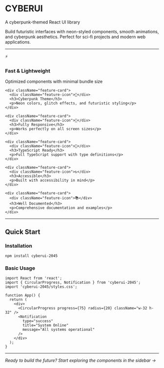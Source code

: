 
<Meta title="Welcome" />

<style>
  {`
    .sbdocs,
    .sbdocs-wrapper,
    .css-3rewwu {
      padding: 0;
    }

    .welcome-container {
      max-width: 64rem;
      margin: 0 auto;
      padding: 2rem;
      background-color: #1a1a2e;
      color: #e0e0e0;
    }

    .welcome-title {
      font-size: 3rem;
      font-weight: bold;
      text-transform: uppercase;
      letter-spacing: 0.1em;
      margin-bottom: 1rem;
      text-align: center;
      color: #ff005d;
      text-shadow: 0 0 8px #ff005d, 0 0 16px #ff005d;
    }

    .welcome-subtitle {
      font-size: 1.25rem;
      font-style: italic;
      margin-bottom: 2rem;
      text-align: center;
      color: #00fff9;
    }

    .features-grid {
      display: grid;
      grid-template-columns: repeat(auto-fit, minmax(300px, 1fr));
      gap: 1.5rem;
      margin: 3rem 0;
    }

    .feature-card {
      text-align: center;
      padding: 1.5rem;
      border: 1px solid #3c3c5e;
      border-radius: 0.5rem;
      background-color: #2d2d44;
      transition: all 0.3s ease;
    }

    .feature-card:hover {
      border-color: #ff005d;
      box-shadow: 0 0 12px rgba(255, 0, 93, 0.3);
    }

    .feature-card h3 {
      color: #00fff9;
      margin-bottom: 0.5rem;
    }

    .feature-card p {
      color: #8888aa;
    }

    .feature-icon {
      font-size: 2rem;
      margin-bottom: 1rem;
      display: block;
      color: #fffb00;
    }

    .section-divider {
      margin: 2rem 0;
      border: none;
      height: 1px;
      background: linear-gradient(90deg, transparent, #3c3c5e, transparent);
    }

    /* Code blocks and inline code styling */
    pre {
      background-color: #2d2d44;
      border: 1px solid #3c3c5e;
      border-radius: 0.5rem;
      padding: 1rem;
      color: #e0e0e0;
    }

    code {
      background-color: #2d2d44;
      color: #00fff9;
      padding: 0.2em 0.4em;
      border-radius: 0.25rem;
      font-family: 'Courier New', monospace;
    }

    /* Headings - override Storybook defaults */
    h1,
    h2,
    h3,
    h4,
    h5,
    h6,
    .sbdocs h1,
    .sbdocs h2,
    .sbdocs h3,
    .sbdocs h4,
    .sbdocs h5,
    .sbdocs h6,
    .sbdocs-wrapper h1,
    .sbdocs-wrapper h2,
    .sbdocs-wrapper h3,
    .sbdocs-wrapper h4,
    .sbdocs-wrapper h5,
    .sbdocs-wrapper h6 {
      color: #ff005d !important;
    }

    /* Paragraph text - override Storybook defaults */
    p,
    .css-x28zkw p,
    .css-x28zkw :where(p:not(.sb-anchor, .sb-unstyled, .sb-unstyled p)),
    .sbdocs p,
    .sbdocs-wrapper p,
    div:not(.feature-card) > p {
      color: #e0e0e0 !important;
    }

    /* List styling - override Storybook defaults */
    ul,
    ol,
    li,
    .sbdocs ul,
    .sbdocs ol,
    .sbdocs li,
    .sbdocs-wrapper ul,
    .sbdocs-wrapper ol,
    .sbdocs-wrapper li {
      color: #e0e0e0 !important;
    }

    li {
      margin-bottom: 0.5rem;
    }

    /* Strong text - override Storybook defaults */
    strong,
    b,
    .sbdocs strong,
    .sbdocs b,
    .sbdocs-wrapper strong,
    .sbdocs-wrapper b {
      color: #00fff9 !important;
      font-weight: 600;
    }

    /* Emphasis text - override Storybook defaults */
    em,
    i,
    .sbdocs em,
    .sbdocs i,
    .sbdocs-wrapper em,
    .sbdocs-wrapper i {
      color: #fffb00 !important;
      font-style: italic;
    }

    /* Generic text content override */
    .sbdocs,
    .sbdocs-wrapper {
      color: #e0e0e0 !important;
    }

    /* Links styling */
    a,
    .sbdocs a,
    .sbdocs-wrapper a {
      color: #00fff9 !important;
      text-decoration: underline;
    }

    a:hover,
    .sbdocs a:hover,
    .sbdocs-wrapper a:hover {
      color: #ff005d !important;
    }

    /* Blockquote styling */
    blockquote,
    .sbdocs blockquote,
    .sbdocs-wrapper blockquote {
      color: #8888aa !important;
      border-left: 3px solid #ff005d;
      padding-left: 1rem;
      font-style: italic;
    }
  `}
</style>

<div className="welcome-container">
  <h1 className="welcome-title">CYBERUI</h1>
  <p className="welcome-subtitle">A cyberpunk-themed React UI library</p>

  Build futuristic interfaces with neon-styled components, smooth animations, and cyberpunk aesthetics. Perfect for sci-fi projects and modern web applications.

  <hr className="section-divider" />

  <div className="features-grid">
    <div className="feature-card">
      <div className="feature-icon">⚡</div>
      <h3>Fast & Lightweight</h3>
      <p>Optimized components with minimal bundle size</p>
    </div>

    <div className="feature-card">
      <div className="feature-icon">🎨</div>
      <h3>Cyberpunk Theme</h3>
      <p>Neon colors, glitch effects, and futuristic styling</p>
    </div>

    <div className="feature-card">
      <div className="feature-icon">📱</div>
      <h3>Fully Responsive</h3>
      <p>Works perfectly on all screen sizes</p>
    </div>

    <div className="feature-card">
      <div className="feature-icon">🔧</div>
      <h3>TypeScript Ready</h3>
      <p>Full TypeScript support with type definitions</p>
    </div>

    <div className="feature-card">
      <div className="feature-icon">♿</div>
      <h3>Accessible</h3>
      <p>Built with accessibility in mind</p>
    </div>

    <div className="feature-card">
      <div className="feature-icon">📚</div>
      <h3>Well Documented</h3>
      <p>Comprehensive documentation and examples</p>
    </div>
  </div>

  <hr className="section-divider" />

  ## Quick Start

  ### Installation

  ```
  npm install cyberui-2045
  ```

  ### Basic Usage

  ```tsx
  import React from 'react';
  import { CircularProgress, Notification } from 'cyberui-2045';
  import 'cyberui-2045/styles.css';

  function App() {
    return (
      <div>
        <CircularProgress progress={75} radius={20} className="w-32 h-32" />
        <Notification
          type="success"
          title="System Online"
          message="All systems operational"
        />
      </div>
    );
  }
  ```

  <hr className="section-divider" />

  _Ready to build the future? Start exploring the components in the sidebar →_
</div>

